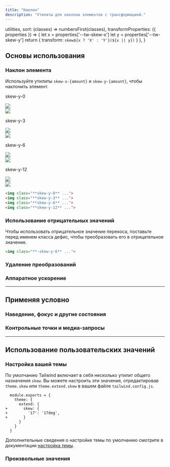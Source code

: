 ```yaml
---
title: "Наклон"
description: "Утилиты для наклона элементов с трансформацией."
---
```



  utilities,
  sort: (classes) => numbersFirst(classes),
  transformProperties: ({ properties }) => {
    let x = properties['--tw-skew-x']
    let y = properties['--tw-skew-y']
    return {
      transform: `skew${x ? 'X' : 'Y'}(${x || y})`
    }
  },
}

## Основы использования

### Наклон элемента

Используйте утилиты `skew-x-{amount}` и `skew-y-{amount}`, чтобы наклонить элемент.

<Example p="none">
  <div class="flex sm:block overflow-scroll sm:overflow-visible scroll-p-8">
  <div class="flex items-center justify-around gap-12 sm:gap-4 font-mono font-bold p-8 shrink-0">
    <div class="flex flex-col items-center shrink-0">
      <p class="font-medium text-sm text-gray-500 font-mono text-center mb-9">skew-y-0</p>
      <div class="relative">
        <div class="absolute inset-0">
          <img class="w-24 h-24 object-cover rounded-lg opacity-25" src="https://images.unsplash.com/photo-1554629947-334ff61d85dc?ixid=MnwxMjA3fDB8MHxwaG90by1wYWdlfHx8fGVufDB8fHx8&ixlib=rb-1.2.1&auto=format&fit=crop&w=320&h=320&q=80" />
        </div>
        <div class="relative z-10 skew-y-0">
          <img class="w-24 h-24 object-cover rounded-lg shadow-xl" src="https://images.unsplash.com/photo-1554629947-334ff61d85dc?ixid=MnwxMjA3fDB8MHxwaG90by1wYWdlfHx8fGVufDB8fHx8&ixlib=rb-1.2.1&auto=format&fit=crop&w=320&h=320&q=80" />
          <div class="absolute inset-0 ring-1 ring-inset ring-black/10 rounded-lg"></div>
        </div>
      </div>
    </div>
    <div class="flex flex-col items-center shrink-0">
      <p class="font-medium text-sm text-gray-500 font-mono text-center mb-9">skew-y-3</p>
      <div class="relative">
        <div class="absolute inset-0">
          <img class="w-24 h-24 object-cover rounded-lg opacity-25" src="https://images.unsplash.com/photo-1554629947-334ff61d85dc?ixid=MnwxMjA3fDB8MHxwaG90by1wYWdlfHx8fGVufDB8fHx8&ixlib=rb-1.2.1&auto=format&fit=crop&w=320&h=320&q=80" />
        </div>
        <div class="relative z-10 skew-y-3">
          <img class="w-24 h-24 object-cover rounded-lg shadow-xl" src="https://images.unsplash.com/photo-1554629947-334ff61d85dc?ixid=MnwxMjA3fDB8MHxwaG90by1wYWdlfHx8fGVufDB8fHx8&ixlib=rb-1.2.1&auto=format&fit=crop&w=320&h=320&q=80" />
          <div class="absolute inset-0 ring-1 ring-inset ring-black/10 rounded-lg"></div>
        </div>
      </div>
    </div>
    <div class="flex flex-col items-center shrink-0">
      <p class="font-medium text-sm text-gray-500 font-mono text-center mb-9">skew-y-6</p>
      <div class="relative">
        <div class="absolute inset-0">
          <img class="w-24 h-24 object-cover rounded-lg opacity-25" src="https://images.unsplash.com/photo-1554629947-334ff61d85dc?ixid=MnwxMjA3fDB8MHxwaG90by1wYWdlfHx8fGVufDB8fHx8&ixlib=rb-1.2.1&auto=format&fit=crop&w=320&h=320&q=80" />
        </div>
        <div class="relative z-10 skew-y-6">
          <img class="w-24 h-24 object-cover rounded-lg shadow-xl" src="https://images.unsplash.com/photo-1554629947-334ff61d85dc?ixid=MnwxMjA3fDB8MHxwaG90by1wYWdlfHx8fGVufDB8fHx8&ixlib=rb-1.2.1&auto=format&fit=crop&w=320&h=320&q=80" />
          <div class="absolute inset-0 ring-1 ring-inset ring-black/10 rounded-lg"></div>
        </div>
      </div>
    </div>
    <div class="flex flex-col items-center shrink-0">
      <p class="font-medium text-sm text-gray-500 font-mono text-center mb-9">skew-y-12</p>
      <div class="relative">
        <div class="absolute inset-0">
          <img class="w-24 h-24 object-cover rounded-lg opacity-25" src="https://images.unsplash.com/photo-1554629947-334ff61d85dc?ixid=MnwxMjA3fDB8MHxwaG90by1wYWdlfHx8fGVufDB8fHx8&ixlib=rb-1.2.1&auto=format&fit=crop&w=320&h=320&q=80" />
        </div>
        <div class="relative z-10 skew-y-12">
          <img class="w-24 h-24 object-cover rounded-lg shadow-xl" src="https://images.unsplash.com/photo-1554629947-334ff61d85dc?ixid=MnwxMjA3fDB8MHxwaG90by1wYWdlfHx8fGVufDB8fHx8&ixlib=rb-1.2.1&auto=format&fit=crop&w=320&h=320&q=80" />
          <div class="absolute inset-0 ring-1 ring-inset ring-black/10 rounded-lg"></div>
        </div>
      </div>
    </div>
  </div>
  </div>
</Example>

```html
<img class="**skew-y-0** ...">
<img class="**skew-y-3** ...">
<img class="**skew-y-6** ...">
<img class="**skew-y-12** ...">
```

### Использование отрицательных значений

Чтобы использовать отрицательное значение перекоса, поставьте перед именем класса дефис, чтобы преобразовать его в отрицательное значение.

```html
<img class="**-skew-y-6** ...">
```

### Удаление преобразований

<RemovingTransforms defaultClass="scale-75 translate-x-4 skew-y-3" />

### Аппаратное ускорение

<HardwareAcceleration defaultClass="skew-y-6" />

---

## <Heading ignore>Применяя условно</Heading>

### <Heading ignore>Наведение, фокус и другие состояния</Heading>

<HoverFocusAndOtherStates featuredClass="skew-y-12" />

### <Heading ignore>Контрольные точки и медиа-запросы</Heading>

<BreakpointsAndMediaQueries featuredClass="skew-y-12" />

---

## Использование пользовательских значений

### Настройка вашей темы

По умолчанию Tailwind включает в себя несколько утилит общего назначения `skew`. Вы можете настроить эти значения, отредактировав `theme.skew` или `theme.extend.skew` в вашем файле `tailwind.config.js`.

```diff-js tailwind.config.js
  module.exports = {
    theme: {
      extend: {
+       skew: {
+         '17': '17deg',
+       }
      }
    }
  }
```

Дополнительные сведения о настройке темы по умолчанию смотрите в документации [настройка темы](/docs/theme#customizing-the-default-theme).

### Произвольные значения

<ArbitraryValues property="skew" featuredClass="skew-y-[17deg]" />

